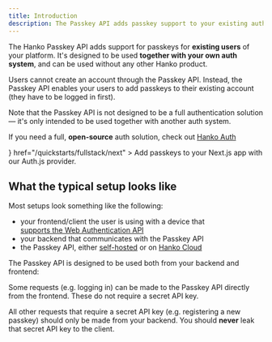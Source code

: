 ```yaml
---
title: Introduction
description: The Passkey API adds passkey support to your existing auth system.
---
```


The Hanko Passkey API adds support for passkeys for **existing users** of your platform. It's designed to be used **together with your own auth system**, and can be used without any other Hanko product.

Users cannot create an account through the Passkey API. Instead, the Passkey API enables your users to add passkeys to their existing account (they have to be logged in first).

<Tip>
Note that the Passkey API is not designed to be a full authentication solution — it's only intended to be used together with another auth system.

If you need a full, **open-source** auth solution, check out [Hanko Auth](/introduction)

</Tip>

<CardGroup cols={2}>
  <Card
    title="Next.js with Auth.js"
    icon={
      <svg
        xmlns="http://www.w3.org/2000/svg"
        className="icon icon-tabler icon-tabler-brand-nextjs"
        width="30"
        height="30"
        viewBox="0 0 30 30"
        strokeWidth="2"
        stroke="currentColor"
        fill="none"
        strokeLinecap="round"
        strokeLinejoin="round"
      >
        <path stroke="none" d="M0 0h24v24H0z" fill="none"></path>
        <path d="M9 15v-6l7.745 10.65a9 9 0 1 1 2.255 -1.993"></path>
        <path d="M15 12v-3"></path>
      </svg>
    }
    href="/quickstarts/fullstack/next"
  >
    Add passkeys to your Next.js app with our Auth.js provider.
  </Card>
</CardGroup>

## What the typical setup looks like

Most setups look something like the following:

- your frontend/client the user is using with a device that  
  [supports the Web Authentication API](https://caniuse.com/webauthn)
- your backend that communicates with the Passkey API
- the Passkey API, either [self-hosted](https://github.com/teamhanko/passkey-server) or on [Hanko Cloud](https://www.hanko.io/features/hanko-passkey-api)

The Passkey API is designed to be used both from your backend and frontend:

Some requests (e.g. logging in) can be made to the Passkey API directly from the frontend.
These do not require a secret API key.

All other requests that require a secret API key (e.g. registering a new passkey) should only be made from your backend. You should **never** leak that secret API key to the client.
